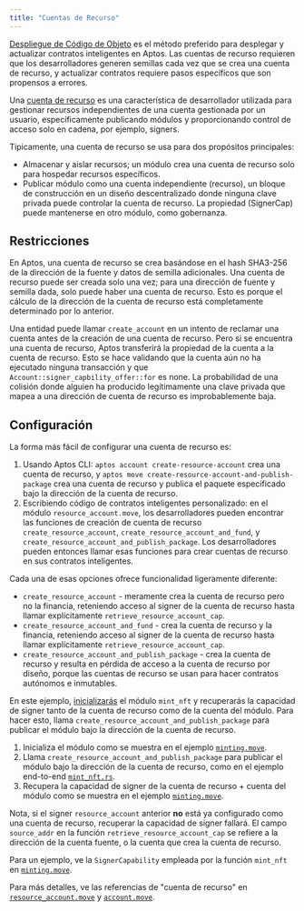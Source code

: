 ```yaml
---
title: "Cuentas de Recurso"
---
```


[Despliegue de Código de Objeto](/es/build/smart-contracts/deployment) es el método preferido para desplegar y actualizar contratos inteligentes en Aptos. Las cuentas de recurso requieren que los desarrolladores generen semillas
cada vez que se crea una cuenta de recurso, y actualizar contratos requiere pasos específicos que son propensos a errores.

Una [cuenta de recurso](https://github.com/aptos-labs/aptos-core/blob/main/aptos-move/framework/aptos-framework/sources/resource_account.move)
es una característica de desarrollador utilizada para gestionar recursos independientes de una cuenta
gestionada por un usuario, específicamente publicando módulos y proporcionando control de acceso
solo en cadena, por ejemplo, signers.

Típicamente, una cuenta de recurso se usa para dos propósitos principales:

- Almacenar y aislar recursos; un módulo crea una cuenta de recurso solo para hospedar
  recursos específicos.
- Publicar módulo como una cuenta independiente (recurso), un bloque de construcción en un
  diseño descentralizado donde ninguna clave privada puede controlar la cuenta de recurso. La
  propiedad (SignerCap) puede mantenerse en otro módulo, como gobernanza.

## Restricciones

En Aptos, una cuenta de recurso se crea basándose en el hash SHA3-256 de la
dirección de la fuente y datos de semilla adicionales. Una cuenta de recurso puede ser creada
solo una vez; para una dirección de fuente y semilla dada, solo puede haber una cuenta de
recurso. Esto es porque el cálculo de la dirección de la cuenta de recurso está
completamente determinado por lo anterior.

Una entidad puede llamar `create_account` en un intento de reclamar una cuenta antes de
la creación de una cuenta de recurso. Pero si se encuentra una cuenta de recurso, Aptos
transferirá la propiedad de la cuenta a la cuenta de recurso. Esto se hace
validando que la cuenta aún no ha ejecutado ninguna transacción y que
`Account::signer_capbility_offer::for` es none. La probabilidad de una
colisión donde alguien ha producido legítimamente una clave privada que mapea a una
dirección de cuenta de recurso es improbablemente baja.

## Configuración

La forma más fácil de configurar una cuenta de recurso es:

1. Usando Aptos CLI: `aptos account create-resource-account` crea una cuenta de
   recurso, y `aptos move create-resource-account-and-publish-package` crea una
   cuenta de recurso y publica el paquete especificado bajo la dirección de la cuenta de recurso.
2. Escribiendo código de contratos inteligentes personalizado: en el módulo `resource_account.move`,
   los desarrolladores pueden encontrar las funciones de creación de cuenta de recurso
   `create_resource_account`, `create_resource_account_and_fund`, y
   `create_resource_account_and_publish_package`. Los desarrolladores pueden entonces llamar esas
   funciones para crear cuentas de recurso en sus contratos inteligentes.

Cada una de esas opciones ofrece funcionalidad ligeramente diferente:

- `create_resource_account` - meramente crea la cuenta de recurso pero no la
  financia, reteniendo acceso al signer de la cuenta de recurso hasta llamar explícitamente
  `retrieve_resource_account_cap`.
- `create_resource_account_and_fund` - crea la cuenta de recurso y la financia,
  reteniendo acceso al signer de la cuenta de recurso hasta llamar explícitamente
  `retrieve_resource_account_cap`.
- `create_resource_account_and_publish_package` - crea la cuenta de recurso
  y resulta en pérdida de acceso a la cuenta de recurso por diseño, porque
  las cuentas de recurso se usan para hacer contratos autónomos e inmutables.

En este ejemplo, [inicializarás](https://github.com/aptos-labs/aptos-core/blob/2e9d8ee759fcd3f6e831034f05c1656b1c48efc4/aptos-move/move-examples/mint_nft/sources/minting.move#L73) el módulo `mint_nft` y recuperarás
la capacidad de signer tanto de la cuenta de recurso como de la cuenta del módulo. Para hacer
esto, llama `create_resource_account_and_publish_package` para publicar el módulo
bajo la dirección de la cuenta de recurso.

1. Inicializa el módulo como se muestra en el ejemplo [`minting.move`](https://github.com/aptos-labs/aptos-core/blob/2e9d8ee759fcd3f6e831034f05c1656b1c48efc4/aptos-move/move-examples/mint_nft/sources/minting.move#L73).
2. Llama `create_resource_account_and_publish_package` para publicar el módulo
   bajo la dirección de la cuenta de recurso, como en el ejemplo end-to-end [`mint_nft.rs`](https://github.com/aptos-labs/aptos-core/blob/main/aptos-move/e2e-move-tests/src/tests/mint_nft.rs#L62).
3. Recupera la capacidad de signer de la cuenta de recurso + cuenta del módulo como se muestra
   en el ejemplo [`minting.move`](https://github.com/aptos-labs/aptos-core/blob/2e9d8ee759fcd3f6e831034f05c1656b1c48efc4/aptos-move/move-examples/mint_nft/sources/minting.move#L83).

Nota, si el signer `resource_account` anterior **no** está ya configurado como una
cuenta de recurso, recuperar la capacidad de signer fallará. El campo `source_addr`
en la función `retrieve_resource_account_cap` se refiere a la dirección de la
cuenta fuente, o la cuenta que crea la cuenta de recurso.

Para un ejemplo, ve la `SignerCapability` empleada por la función `mint_nft`
en [`minting.move`](https://github.com/aptos-labs/aptos-core/blob/2e9d8ee759fcd3f6e831034f05c1656b1c48efc4/aptos-move/move-examples/mint_nft/sources/minting.move#L143-L181).

Para más detalles, ve las referencias de "cuenta de recurso" en [`resource_account.move`](https://github.com/aptos-labs/aptos-core/blob/main/aptos-move/framework/aptos-framework/sources/resource_account.move)
y [`account.move`](https://github.com/aptos-labs/aptos-core/blob/main/aptos-move/framework/aptos-framework/sources/account/account.move).
